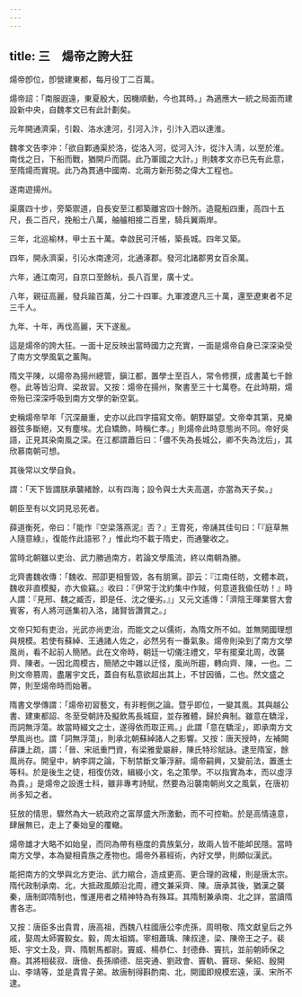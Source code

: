 ```yaml
---
---
---
```

title: 三　煬帝之誇大狂
---




煬帝卽位，卽營建東都，每月役丁二百萬。

煬帝詔：「南服遐遠，東夏殷大，因機順動，今也其時。」為適應大一統之局面而建設新中央，自魏孝文已有此計劃矣。

元年開通濟渠，引糓、洛水達河，引河入汴，引汴入泗以達淮。

魏孝文告李沖：「欲自鄴通渠於洛，從洛入河，從河入汴，從汴入淸，以至於淮。南伐之日，下船而戰，猶開戶而闘。此乃軍國之大計。」則魏孝文亦已先有此意，至隋煬而實現。此乃為貫通中國南、北兩方新形勢之偉大工程也。

遂南遊揚州。

渠廣四十步，旁築禦道，自長安至江都築離宮四十餘所。造龍船四重，高四十五尺，長二百尺，挽船士八萬，舳艫相接二百里，騎兵翼兩岸。

三年，北巡榆林，甲士五十萬。幸啟民可汗帳，築長城。四年又築。

四年，開永濟渠，引沁水南達河，北通涿郡。發河北諸郡男女百余萬。

六年，通江南河，自京口至餘杭，長八百里，廣十丈。

八年，親征高麗，發兵踰百萬，分二十四軍。九軍渡遼凡三十萬，還至遼東者不足三千人。

九年、十年，再伐高麗，天下遂亂。

這是煬帝的誇大狂。一面十足反映出當時國力之充實，一面是煬帝自身已深深染受了南方文學風氣之薰陶。

隋文平陳，以煬帝為揚州總管，鎭江都，置學士至百人，常令修撰，成書萬七千餘卷。此等皆沿齊、梁故習。又按：煬帝在揚州，聚書至三十七萬卷。在此時期，煬帝殆已深深呼吸到南方文學的新空氣。



史稱煬帝早年「沉深嚴重，史亦以此四字描寫文帝。朝野屬望。文帝幸其第，見樂器弦多斷絕，又有塵埃。尤自矯飾，時稱仁孝。」則煬帝此時意態尚不同。帝好吳語，正見其染南風之深。在江都謂蕭后曰：「儂不失為長城公，卿不失為沈后」，其欣慕南朝可想。

其後常以文學自負。

謂：「天下皆謂朕承襲緒餘，以有四海；設令與士大夫高選，亦當為天子矣。」

朝臣至有以文詞見忌死者。

薛道衡死，帝曰：「能作『空梁落燕泥』否？』王胄死，帝誦其佳句曰：「『庭草無人隨意綠』，復能作此語邪？」惟此均不載于隋史，而通鑒收之。

當時北朝雖以吏治、武力勝過南方，若論文學風流，終以南朝為勝。

北齊書魏收傳：「魏收、邢卲更相訾毀，各有朋黨。卲云：『江南任昉，文體本疏，魏收非直模擬，亦大偸竊。』收曰：『伊常于沈約集中作賊，何意道我偸任昉！』時人謂：『見邢、魏之臧否，即是任、沈之優劣。』」又元文遙傳：「濟陰王暉業嘗大會賓客，有人將河遜集初入洛，諸賢皆讚賞之。」

文帝只知有吏治，光武亦尚吏治，而能文之以儒術，為隋文所不如。並無開國理想與規模。若使有蘇綽、王通諸人佐之，必然另有一番氣象。煬帝則染到了南方文學風尚，看不起前人簡陋。此在文帝時，朝廷一切儀注禮文，早有擺棄北周，改襲齊、陳者。一因北周模古，簡陋之中雜以迂怪，風尚所趨，轉向齊、陳，一也。二則文帝篡周，盡屠宇文氏，蓋自有私意欲超出其上，不甘因循，二也。然文盛之弊，則至煬帝時而始著。

隋書文學傳謂：「煬帝初習藝文，有非輕側之論。暨乎即位，一變其風。其與越公書、建東都詔、冬至受朝詩及擬飲馬長城窟，並存雅體，歸於典制。雖意在驕淫，而詞無浮蕩。故當時綴文之士，遂得依而取正焉。」此謂「意在驕淫」，即承南方文學風尚也。謂「詞無浮蕩」，則承北朝蘇綽諸人之影響。又按：唐天授時，左補闕薛謙上疏，謂：「晉、宋祇重門資，有梁雅愛屬辭，陳氏特珍賦詠。逮至隋室，餘風尚存。開皇中，納李諤之論，下制禁斷文筆浮辭。煬帝嗣興，又變前法，置進士等科。於是後生之徒，相復仿效，緝綴小文，名之策學。不以指實為本，而以虛浮為貴。」是煬帝之設進士科，雖非專考詩賦，然要為沿襲南朝尚文之風氣，在唐初尚多知之者。

狂放的情思，驟然為大一統政府之富厚盛大所激動，而不可控勒。於是高情遠意，肆展無已，走上了秦始皇的覆轍。

煬帝雄才大略不如始皇，而同為帶有極度的貴族氣分，故兩人皆不能卹民隱。當時南方文學，本為變相貴族之產物也。煬帝外慕經術，內好文學，則頗似漢武。

能把南方的文學與北方吏治、武力綰合，造成更高、更合理的政權，則是唐太宗。隋代政制承南、北，大抵政風頗沿北周，禮文兼采齊、陳。唐承其後，猶漢之襲秦，唐制即隋制也，惟運用者之精神特為有殊耳。其隋制兼承南、北之詳，當讀隋書各志。

又按：唐臣多出貴胄，唐高祖，西魏八柱國唐公李虎孫，周明敬、隋文獻皇后之外戚，娶周太師竇毅女。毅，周太祖婿。宰相蕭瑀、陳叔達，梁、陳帝王之子。裴矩、宇文士及，齊、隋駙馬都尉。竇威、楊恭仁、封德彝、竇抗，並前朝師保之裔。其將相裴寂、唐儉、長孫順德、屈突通、劉政會、竇軌、竇琮、柴紹、殷開山、李靖等，並是貴胄子弟。故唐制得斟酌南、北，開國即規模宏遠，漢、宋所不逮。